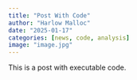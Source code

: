 ```yaml
---
title: "Post With Code"
author: "Harlow Malloc"
date: "2025-01-17"
categories: [news, code, analysis]
image: "image.jpg"
---
```


This is a post with executable code.
